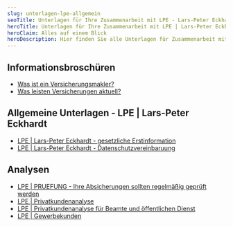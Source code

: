 ```yaml
---
slug: unterlagen-lpe-allgemein
seoTitle: Unterlagen für Ihre Zusammenarbeit mit LPE - Lars-Peter Eckhardt
heroTitle: Unterlagen für Ihre Zusammenarbeit mit LPE | Lars-Peter Eckhardt
heroClaim: Alles auf einem Blick
heroDescription: Hier finden Sie alle Unterlagen für Zusammenarbeit mit LPE | Lars-Peter Eckhardt. Einfach anklicken, herunterladen und bei Bedarf ausfüllen. Gerne sind wir Ihnen dabei behilflich!
---
```


## Informationsbroschüren

-   [Was ist ein Versicherungsmakler?](/lpe-allgemein/Was_ist_ein_Versicherungsmakler.pdf) 
-   [Was leisten Versicherungen aktuell?](/lpe-allgemein/Was_leisten_Versicherungen.pdf) 

## Allgemeine Unterlagen - LPE | Lars-Peter Eckhardt

- [LPE | Lars-Peter Eckhardt - gesetzliche Erstinformation](/lpe-allgemein/LPE_Erstinformation.pdf)
- [LPE | Lars-Peter Eckhardt - Datenschutzvereinbaruung](/lpe-allgemein/LPE_Datenschutz.pdf)

## Analysen

- [LPE | PRUEFUNG - Ihre Absicherungen sollten regelmäßig geprüft werden](/lpe-allgemein/LPE_PRUEFUNG.pdf)
- [LPE | Privatkundenanalyse](/lpe-allgemein/LPE_Privatkunden_Analyse.pdf)
- [LPE | Privatkundenanalyse für Beamte und öffentlichen Dienst](/lpe-allgemein/LPE_Privatkunden_Beamte_Analyse.pdf)
- [LPE | Gewerbekunden](/lpe-allgemein/LPE_Gewerbekunden_Analyse.pdf)




